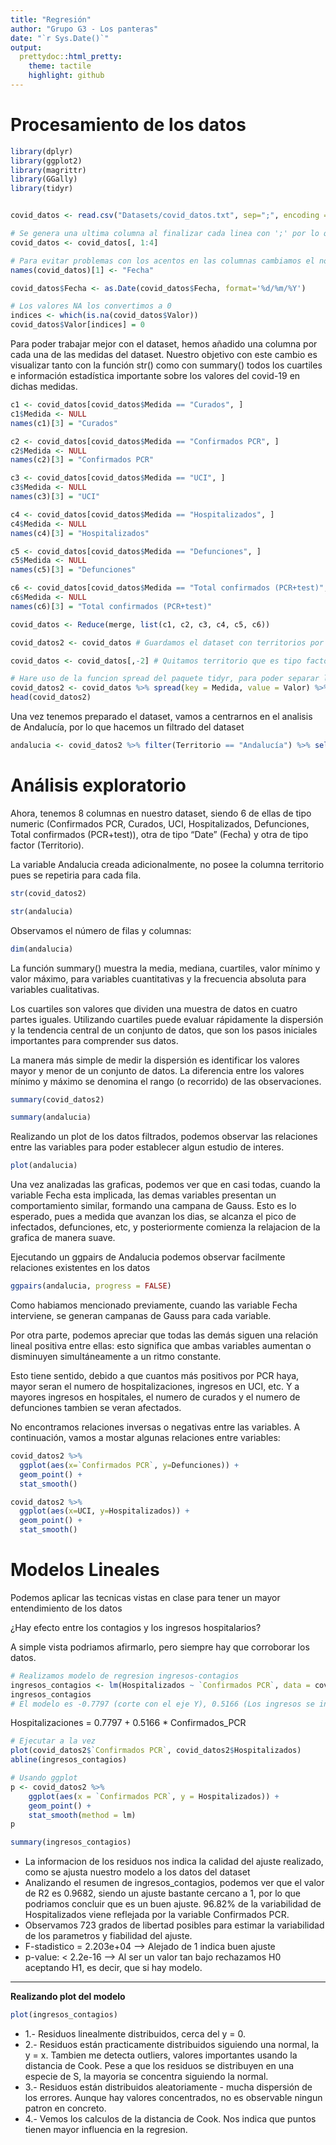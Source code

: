 ```yaml
---
title: "Regresión"
author: "Grupo G3 - Los panteras"
date: "`r Sys.Date()`"
output:
  prettydoc::html_pretty:
    theme: tactile
    highlight: github
---
```


# Procesamiento de los datos

```r

library(dplyr)
library(ggplot2)
library(magrittr)
library(GGally)
library(tidyr)


covid_datos <- read.csv("Datasets/covid_datos.txt", sep=";", encoding = "UTF-8")

# Se genera una ultima columna al finalizar cada linea con ';' por lo que la eliminamos
covid_datos <- covid_datos[, 1:4]

# Para evitar problemas con los acentos en las columnas cambiamos el nombre de la primera
names(covid_datos)[1] <- "Fecha"

covid_datos$Fecha <- as.Date(covid_datos$Fecha, format='%d/%m/%Y')

# Los valores NA los convertimos a 0
indices <- which(is.na(covid_datos$Valor))
covid_datos$Valor[indices] = 0


```

Para poder trabajar mejor con el dataset, hemos añadido una columna por cada una de las medidas del dataset. Nuestro objetivo con este cambio es visualizar tanto con la función str() como con summary() todos los cuartiles e información estadística importante sobre los valores del covid-19 en dichas medidas.

```r

c1 <- covid_datos[covid_datos$Medida == "Curados", ]
c1$Medida <- NULL
names(c1)[3] = "Curados"

c2 <- covid_datos[covid_datos$Medida == "Confirmados PCR", ]
c2$Medida <- NULL
names(c2)[3] = "Confirmados PCR"

c3 <- covid_datos[covid_datos$Medida == "UCI", ]
c3$Medida <- NULL
names(c3)[3] = "UCI"

c4 <- covid_datos[covid_datos$Medida == "Hospitalizados", ]
c4$Medida <- NULL
names(c4)[3] = "Hospitalizados"

c5 <- covid_datos[covid_datos$Medida == "Defunciones", ]
c5$Medida <- NULL
names(c5)[3] = "Defunciones"

c6 <- covid_datos[covid_datos$Medida == "Total confirmados (PCR+test)", ]
c6$Medida <- NULL
names(c6)[3] = "Total confirmados (PCR+test)"

covid_datos <- Reduce(merge, list(c1, c2, c3, c4, c5, c6))

covid_datos2 <- covid_datos # Guardamos el dataset con territorios por si hiciese falta

covid_datos <- covid_datos[,-2] # Quitamos territorio que es tipo factor para regresión

```

```r
# Hare uso de la funcion spread del paquete tidyr, para poder separar las filas de la columna Medida en varias columnas, y usando el valor de estas como value de la columna
covid_datos2 <- covid_datos %>% spread(key = Medida, value = Valor) %>% arrange(Territorio, desc(Fecha))
head(covid_datos2)
```

Una vez tenemos preparado el dataset, vamos a centrarnos en el analisis de Andalucía, por lo que hacemos un filtrado del dataset

```r
andalucia <- covid_datos2 %>% filter(Territorio == "Andalucía") %>% select(-Territorio)
```

# Análisis exploratorio

Ahora, tenemos 8 columnas en nuestro dataset, siendo 6 de ellas de tipo numeric (Confirmados PCR, Curados, UCI, Hospitalizados, Defunciones, Total confirmados (PCR+test)), otra de tipo "Date" (Fecha) y otra de tipo factor (Territorio).

La variable Andalucia creada adicionalmente, no posee la columna territorio pues se repetiria para cada fila.

```r
str(covid_datos2)

str(andalucia)
```

Observamos el número de filas y columnas:

```r
dim(andalucia)
```

La función summary() muestra la media, mediana, cuartiles, valor mínimo y valor máximo, para variables cuantitativas y la frecuencia absoluta para variables cualitativas.

Los cuartiles son valores que dividen una muestra de datos en cuatro partes iguales. Utilizando cuartiles puede evaluar rápidamente la dispersión y la tendencia central de un conjunto de datos, que son los pasos iniciales importantes para comprender sus datos.

La manera más simple de medir la dispersión es identificar los valores mayor y menor de un conjunto de datos. La diferencia entre los valores mínimo y máximo se denomina el rango (o recorrido) de las observaciones.


```r
summary(covid_datos2)

summary(andalucia)
```

Realizando un plot de los datos filtrados, podemos observar las relaciones entre las variables para poder establecer algun estudio de interes.

```r
plot(andalucia)
```

Una vez analizadas las graficas, podemos ver que en casi todas, cuando la variable Fecha esta implicada, las demas variables presentan un comportamiento similar, formando una campana de Gauss. Esto es lo esperado, pues a medida que avanzan los dias, se alcanza el pico de infectados, defunciones, etc, y posteriormente comienza la relajacion de la grafica de manera suave.


Ejecutando un ggpairs de Andalucia podemos observar facilmente relaciones existentes en los datos

```r

ggpairs(andalucia, progress = FALSE)

```

Como habiamos mencionado previamente, cuando las variable Fecha interviene, se generan campanas de Gauss para cada variable.

Por otra parte, podemos apreciar que todas las demás siguen una relación lineal positiva entre ellas: esto significa que ambas variables aumentan o disminuyen simultáneamente a un ritmo constante.

Esto tiene sentido, debido a que cuantos más positivos por PCR haya, mayor seran el numero de hospitalizaciones, ingresos en UCI, etc. Y a mayores ingresos en hospitales, el numero de curados y el numero de defunciones tambien se veran afectados.

No encontramos relaciones inversas o negativas entre las variables.
A continuación, vamos a mostar algunas relaciones entre variables:

```r

covid_datos2 %>%
  ggplot(aes(x=`Confirmados PCR`, y=Defunciones)) +
  geom_point() +
  stat_smooth()

covid_datos2 %>%
  ggplot(aes(x=UCI, y=Hospitalizados)) +
  geom_point() +
  stat_smooth()

```

# Modelos Lineales

Podemos aplicar las tecnicas vistas en clase para tener un mayor entendimiento de los datos

¿Hay efecto entre los contagios y los ingresos hospitalarios?

A simple vista podriamos afirmarlo, pero siempre hay que corroborar los datos.

```r
# Realizamos modelo de regresion ingresos-contagios
ingresos_contagios <- lm(Hospitalizados ~ `Confirmados PCR`, data = covid_datos2)
ingresos_contagios
# El modelo es -0.7797 (corte con el eje Y), 0.5166 (Los ingresos se incrementan en este porcentaje) 
```

Hospitalizaciones = 0.7797 + 0.5166 * Confirmados_PCR

```r
# Ejecutar a la vez
plot(covid_datos2$`Confirmados PCR`, covid_datos2$Hospitalizados)
abline(ingresos_contagios)

# Usando ggplot
p <- covid_datos2 %>% 
    ggplot(aes(x = `Confirmados PCR`, y = Hospitalizados)) +
    geom_point() +
    stat_smooth(method = lm)
p 
```

```r
summary(ingresos_contagios)
```

* La informacion de los residuos nos indica la calidad del ajuste realizado, como se ajusta nuestro modelo a los datos del dataset 
* Analizando el resumen de ingresos_contagios, podemos ver que el valor de R2 es 0.9682, siendo un ajuste bastante cercano a 1, por lo que podriamos concluir que es un buen ajuste. 96.82% de la variabilidad de Hospitalizados viene reflejada por la variable Confirmados PCR.
* Observamos 723 grados de libertad posibles para estimar la variabilidad de los parametros y fiabilidad del ajuste.
* F-stadistico = 2.203e+04 -->  Alejado de 1 indica buen ajuste
* p-value: < 2.2e-16 --> Al ser un valor tan bajo rechazamos H0 aceptando H1, es decir, que si hay modelo.

***

**Realizando plot del modelo**

```r
plot(ingresos_contagios)
```

* 1.- Residuos linealmente distribuidos, cerca del y = 0.
* 2.- Residuos están practicamente distribuidos siguiendo una normal, la y = x. Tambien me detecta outliers, valores importantes usando la distancia de Cook. Pese a que los residuos se distribuyen en una especie de S, la mayoria se concentra siguiendo la normal.
* 3.- Residuos están distribuidos aleatoriamente - mucha dispersión de los errores. Aunque hay valores concentrados, no es observable ningun patron en concreto.
* 4.- Vemos los calculos de la distancia de Cook. Nos indica que puntos tienen mayor influencia en la regresion.


